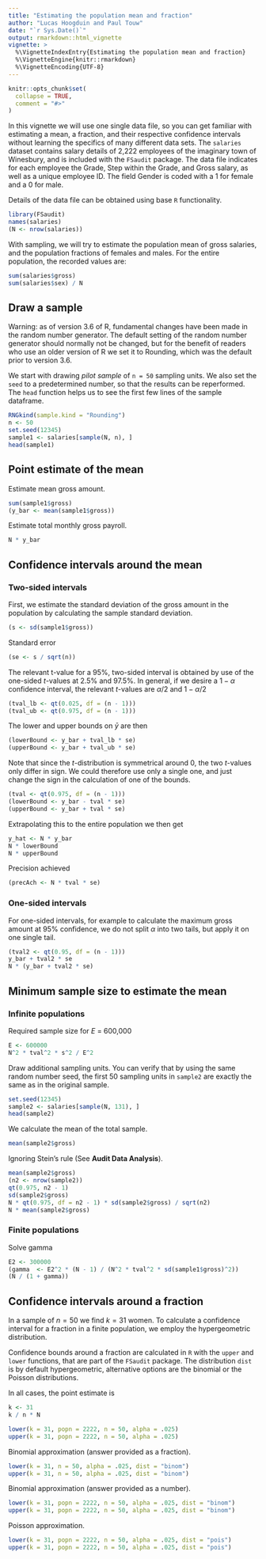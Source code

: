 ```yaml
---
title: "Estimating the population mean and fraction"
author: "Lucas Hoogduin and Paul Touw"
date: "`r Sys.Date()`"
output: rmarkdown::html_vignette
vignette: >
  %\VignetteIndexEntry{Estimating the population mean and fraction}
  %\VignetteEngine{knitr::rmarkdown}
  %\VignetteEncoding{UTF-8}
---
```


```r
knitr::opts_chunk$set(
  collapse = TRUE,
  comment = "#>"
)
```

In this vignette we will use one single data file, so you can get familiar with estimating a mean, a fraction, and their respective confidence intervals without learning the specifics of many different data sets. The `salaries` dataset contains salary details of 2,222 employees of the imaginary town of Winesbury, and is included with the `FSaudit` package. The data file indicates for each employee the Grade, Step within the Grade, and Gross salary, as well as a unique employee ID. The field Gender is coded with a 1 for female and a 0 for male.

Details of the data file can be obtained using base `R` functionality.

```r
library(FSaudit)
names(salaries)
(N <- nrow(salaries))
```

With sampling, we will try to estimate the population mean of gross salaries, and the population fractions of females and males. For the entire population, the recorded values are:

```r
sum(salaries$gross)
sum(salaries$sex) / N
```

## Draw a sample

Warning: as of version 3.6 of R, fundamental changes have been made in the random number generator. The default setting of the random number generator should
normally not be changed, but for the benefit of readers who use an older
version of R we set it to Rounding, which was the default prior to version 3.6.

We start with drawing *pilot sample* of `n = 50` sampling units. We also set the `seed` to a predetermined number, so that the results can be reperformed. The `head` function helps us to see the first few lines of the sample dataframe.

```r
RNGkind(sample.kind = "Rounding")
n <- 50
set.seed(12345)
sample1 <- salaries[sample(N, n), ]
head(sample1)
```
## Point estimate of the mean
Estimate mean gross amount.
```r
sum(sample1$gross)
(y_bar <- mean(sample1$gross))
```
Estimate total monthly gross payroll.
```r
N * y_bar
```
## Confidence intervals around the mean

### Two-sided intervals
First, we estimate the standard deviation of the gross amount in the population by calculating the sample standard deviation.
```r
(s <- sd(sample1$gross))
```
Standard error
```r
(se <- s / sqrt(n))
```
The relevant t-value for a 95\%, two-sided interval is obtained by use of the one-sided $t$-values at 2.5\% and 97.5\%. In general, if we desire a $1 - \alpha$ confidence interval, the relevant $t$-values are $\alpha / 2$ and $1 - \alpha /2$
```r
(tval_lb <- qt(0.025, df = (n - 1)))
(tval_ub <- qt(0.975, df = (n - 1)))
```

The lower and upper bounds on $\bar{y}$ are then
```r
(lowerBound <- y_bar + tval_lb * se)
(upperBound <- y_bar + tval_ub * se)
```
Note that since the $t$-distribution is symmetrical around 0, the two $t$-values only differ in sign. We could therefore use only a single one, and just change the sign in the calculation of one of the bounds.
```r
(tval <- qt(0.975, df = (n - 1)))
(lowerBound <- y_bar - tval * se)
(upperBound <- y_bar + tval * se)
```
Extrapolating this to the entire population we then get 
```r
y_hat <- N * y_bar
N * lowerBound
N * upperBound
```

Precision achieved
```r
(precAch <- N * tval * se)
```
### One-sided intervals
For one-sided intervals, for example to calculate the maximum gross amount at 95\% confidence, we do not split $\alpha$ into two tails, but apply it on one single tail.

```r
(tval2 <- qt(0.95, df = (n - 1)))
y_bar + tval2 * se
N * (y_bar + tval2 * se)
```
## Minimum sample size to estimate the mean

### Infinite populations
Required sample size for $E$ = 600,000
```r
E <- 600000
N^2 * tval^2 * s^2 / E^2
```
Draw additional sampling units. You can verify that by using the same random number seed, the first 50 sampling units in `sample2` are exactly the same as in the original sample.
```r
set.seed(12345)
sample2 <- salaries[sample(N, 131), ]
head(sample2)
```
We calculate the mean of the total sample.
```r
mean(sample2$gross)
```
Ignoring Stein's rule (See **Audit Data Analysis**).
```r
mean(sample2$gross)
(n2 <- nrow(sample2))
qt(0.975, n2 - 1)
sd(sample2$gross)
N * qt(0.975, df = n2 - 1) * sd(sample2$gross) / sqrt(n2)
N * mean(sample2$gross)
```
### Finite populations
Solve gamma

```r
E2 <- 300000
(gamma  <- E2^2 * (N - 1) / (N^2 * tval^2 * sd(sample1$gross)^2))
(N / (1 + gamma))
```

## Confidence intervals around a fraction
In a sample of $n = 50$ we find $k = 31$ women.
To calculate a confidence interval for a fraction in a finite population, we  employ the hypergeometric distribution.

Confidence bounds around a fraction are calculated in `R` with the `upper` and `lower` functions, that are part of the `FSaudit` package. The distribution `dist` is by default hypergeometric, alternative options are the binomial or the Poisson distributions.

In all cases, the point estimate is
```r
k <- 31
k / n * N
```
```r
lower(k = 31, popn = 2222, n = 50, alpha = .025)
upper(k = 31, popn = 2222, n = 50, alpha = .025)
```

Binomial approximation (answer provided as a fraction).
```r
lower(k = 31, n = 50, alpha = .025, dist = "binom")
upper(k = 31, n = 50, alpha = .025, dist = "binom")
```
Binomial approximation (answer provided as a number).
```r
lower(k = 31, popn = 2222, n = 50, alpha = .025, dist = "binom")
upper(k = 31, popn = 2222, n = 50, alpha = .025, dist = "binom")
```
Poisson approximation.
```r
lower(k = 31, popn = 2222, n = 50, alpha = .025, dist = "pois")
upper(k = 31, popn = 2222, n = 50, alpha = .025, dist = "pois")
```



